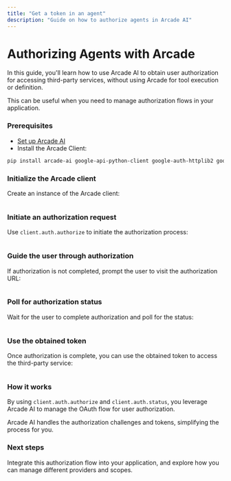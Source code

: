 ```yaml
---
title: "Get a token in an agent"
description: "Guide on how to authorize agents in Arcade AI"
---
```



# Authorizing Agents with Arcade

In this guide, you'll learn how to use Arcade AI to obtain user authorization for accessing third-party services, without using Arcade for tool execution or definition.

This can be useful when you need to manage authorization flows in your application.

<Steps>

### Prerequisites

- [Set up Arcade AI](/home/quickstart)
- Install the Arcade Client:

```bash
pip install arcade-ai google-api-python-client google-auth-httplib2 google-auth-oauthlib
```

### Initialize the Arcade client

Create an instance of the Arcade client:

```python file=<rootDir>/examples/code/guides/agentauth/auth_with_google.py#L1-L5 {5}

```

### Initiate an authorization request

Use `client.auth.authorize` to initiate the authorization process:

```python file=<rootDir>/examples/code/guides/agentauth/auth_with_google.py#L7-L14 {4-8}

```

### Guide the user through authorization

If authorization is not completed, prompt the user to visit the authorization URL:

```python file=<rootDir>/examples/code/guides/agentauth/auth_with_google.py#L16-L18

```

### Poll for authorization status

Wait for the user to complete authorization and poll for the status:

```python file=<rootDir>/examples/code/guides/agentauth/auth_with_google.py#L20-L24

```

### Use the obtained token

Once authorization is complete, you can use the obtained token to access the third-party service:

```python file=<rootDir>/examples/code/guides/agentauth/use_token_with_google.py {5}

```

</Steps>

### How it works

By using `client.auth.authorize` and `client.auth.status`, you leverage Arcade AI to manage the OAuth flow for user authorization.

Arcade AI handles the authorization challenges and tokens, simplifying the process for you.

### Next steps

Integrate this authorization flow into your application, and explore how you can manage different providers and scopes.
